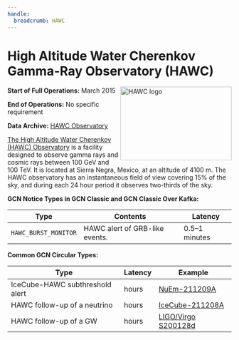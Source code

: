 ```yaml
---
handle:
  breadcrumb: HAWC
---
```



# High Altitude Water Cherenkov Gamma-Ray Observatory (HAWC)

<img
  src={logo}
  align="right"
  width="250"
  height="165"
  alt="HAWC logo"
  className="grid-col-6 mobile-lg:grid-col-4 tablet:grid-col-2 desktop:grid-col-3 height-auto"
/>

**Start of Full Operations:** March 2015

**End of Operations:** No specific requirement

**Data Archive:**
[HAWC Observatory](https://data.hawc-observatory.org/)

[The High Altitude Water Cherenkov (HAWC)
Observatory](https://hawc-observatory.org/) is a facility designed to
observe gamma rays and cosmic rays between 100 GeV and 100 TeV. It is
located at Sierra Negra, Mexico, at an altitude of 4100 m. The HAWC
observatory has an instantaneous field of view covering 15% of the
sky, and during each 24 hour period it observes two-thirds of the sky.

**GCN Notice Types in GCN Classic and GCN Classic Over Kafka:**

<div className="overflow-table">

| Type                 | Contents                       | Latency       |
| -------------------- | ------------------------------ | ------------- |
| `HAWC_BURST_MONITOR` | HAWC alert of GRB-like events. | 0.5–1 minutes |

</div>

**Common GCN Circular Types:**

<div className="overflow-table">

| Type                            | Latency | Example                                 |
| ------------------------------- | ------- | --------------------------------------- |
| IceCube-HAWC subthreshold alert | hours   | [NuEm-211209A](/circulars/31192)        |
| HAWC follow-up of a neutrino    | hours   | [IceCube-211208A](/circulars/31199)     |
| HAWC follow-up of a GW          | hours   | [LIGO/Virgo S200128d](/circulars/26907) |

</div>
